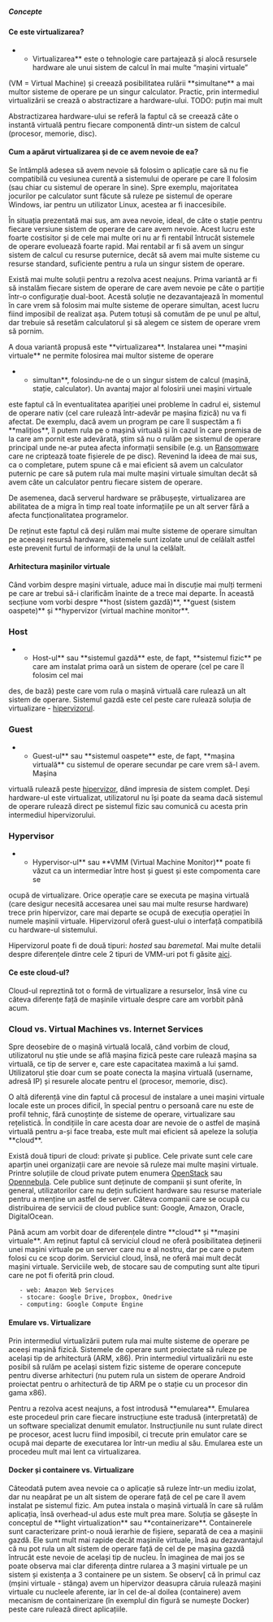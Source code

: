 ===== Concepte =====

==== Ce este virtualizarea? ====

**Virtualizarea** este o tehnologie care partajează și alocă resursele hardware ale unui sistem de calcul în mai multe “mașini virtuale” 
(VM = Virtual Machine) și creează posibilitatea rulării **simultane** a mai multor sisteme de operare pe un singur calculator. Practic, 
prin intermediul virtualizării se crează o abstractizare a hardware-ului. TODO: puțin mai mult

<note>
Abstractizarea hardware-ului se referă la faptul că se creează câte o instantă virtuală pentru fiecare componentă dintr-un sistem de 
calcul (procesor, memorie, disc).
</note>

==== Cum a apărut virtualizarea și de ce avem nevoie de ea? ====

Se întămplâ adesea să avem nevoie să folosim o aplicație care să nu fie compatibilă cu vesiunea curentă a sistemului de operare pe care 
îl folosim (sau chiar cu sistemul de operare în sine). Spre exemplu, majoritatea jocurilor pe calculator sunt făcute să ruleze pe 
sistemul de operare Windows, iar pentru un utilizator Linux, acestea ar fi inaccesibile. 

În situația prezentată mai sus, am avea nevoie, ideal, de câte o stație pentru fiecare versiune sistem de operare de care avem nevoie. 
Acest lucru este foarte costisitor și de cele mai multe ori nu ar fi rentabil întrucât sistemele de operare evoluează foarte rapid. Mai 
rentabil ar fi să avem un singur sistem de calcul cu resurse puternice, decât să avem mai multe sisteme cu resurse standard, suficiente 
pentru a rula un singur sistem de operare.

Există mai multe soluții pentru a rezolva acest neajuns. Prima variantă ar fi să instalăm fiecare sistem de operare de care avem nevoie 
pe câte o partiție într-o configurație dual-boot. Acestă soluție ne dezavantajează în momentul în care vrem să folosim mai multe sisteme 
de operare simultan, acest lucru fiind imposibil de realizat așa. Putem totuși să comutăm de pe unul pe altul, dar trebuie să resetăm 
calculatorul și să alegem ce sistem de operare vrem să pornim.

A doua variantă propusă este **virtualizarea**. Instalarea unei **mașini virtuale** ne permite folosirea mai multor sisteme de operare 
**simultan**, folosindu-ne de o un singur sistem de calcul (mașină, stație, calculator). Un avantaj major al folosirii unei mașini virtuale 
este faptul că în eventualitatea apariției unei probleme în cadrul ei, sistemul de operare nativ (cel care rulează într-adevăr pe mașina 
fizică) nu va fi afectat. De exemplu, dacă avem un program pe care îl suspectăm a fi **malițios**, îl putem rula pe o mașină virtuală și 
în cazul în care premisa de la care am pornit este adevărată, știm să nu o rulăm pe sistemul de operare principal unde ne-ar putea afecta 
informații sensibile (e.g. un [[https://en.wikipedia.org/wiki/Ransomware|Ransomware]] care ne criptează toate fișierele de pe disc).
Revenind la ideea de mai sus, ca o completare, putem spune că e mai eficient să avem un calculator puternic pe care să putem rula mai multe 
mașini virtuale simultan decât să avem câte un calculator pentru fiecare sistem de operare.

De asemenea, dacă serverul hardware se prăbușește, virtualizarea are abilitatea de a migra în timp real toate informațiile pe un alt 
server fără a afecta funcționalitatea programelor.

<note>
De reținut este faptul că deși rulăm mai multe sisteme de operare simultan pe aceeași resursă hardware, sistemele sunt izolate unul de 
celălalt astfel este prevenit furtul de informații de la unul la celălalt.
</note>

==== Arhitectura mașinilor virtuale ====

Când vorbim despre mașini virtuale, aduce mai în discuție mai mulți termeni pe care ar trebui să-i clarificăm înainte de a trece mai 
departe. În această secțiune vom vorbi despre **host (sistem gazdă)**, **guest (sistem oaspete)** și **hypervizor (virtual machine monitor**.

=== Host ===
**Host-ul** sau **sistemul gazdă** este, de fapt, **sistemul fizic** pe care am instalat prima oară un sistem de operare (cel pe care îl folosim cel mai 
des, de bază) peste care vom rula o mașină virtuală care rulează un alt sistem de operare. Sistemul gazdă este cel peste care rulează 
soluția de virtualizare - [[|hipervizorul]].

=== Guest ===
**Guest-ul** sau **sistemul oaspete** este, de fapt, **mașina virtuală** cu sistemul de operare secundar pe care vrem să-l avem. Mașina 
virtuală rulează peste [[|hipervizor]], dând impresia de sistem complet. Deși hardware-ul este virtualizat, utilizatorul nu își poate da 
seama dacă sistemul de operare rulează direct pe sistemul fizic sau comunică cu acesta prin intermediul hipervizorului.

=== Hypervisor ===
**Hypervisor-ul** sau **VMM (Virtual Machine Monitor)** poate fi văzut ca un intermediar între host și guest și este compomenta care se 
ocupă de virtualizare. Orice operație care se executa pe mașina virtuală (care desigur necesită accesarea unei sau mai multe resurse 
hardware) trece prin hipervizor, care mai departe se ocupă de execuția operației în numele mașinii virtuale. Hipervizorul oferă guest-ului 
o interfață compatibilă cu hardware-ul sistemului.

Hipervizorul poate fi de două tipuri: ''hosted'' sau ''baremetal''. Mai multe detalii despre diferențele dintre cele 2 tipuri de VMM-uri 
pot fi găsite [[http://elf.cs.pub.ro/uso/res/carte/uso_cap-14-vm.pdf|aici]].

==== Ce este cloud-ul? ====

Cloud-ul repreztină tot o formă de virtualizare a resurselor, însă vine cu câteva diferențe față de mașinile virtuale despre care am 
vorbbit până acum. 

=== Cloud vs. Virtual Machines vs. Internet Services ===
Spre deosebire de o mașină virtuală locală, când vorbim de cloud, utilizatorul nu știe unde se află mașina fizică peste care rulează 
mașina sa virtuală, ce tip de server e, care este capacitatea maximă a lui șamd. Utilizatorul știe doar cum se poate conecta la mașina 
virtuală (username, adresă IP) și resurele alocate pentru el (procesor, memorie, disc).

O altă diferență vine din faptul că procesul de instalare a unei mașini virtuale locale este un proces dificil, în special pentru o 
persoană care nu este de profil tehnic, fără cunoștințe de sisteme de operare, virtualizare sau rețelistică. În condițiile în care 
acesta doar are nevoie de o astfel de mașină virtuală pentru a-și face treaba, este mult mai eficient să apeleze la soluția **cloud**.

Există două tipuri de cloud: private și publice. Cele private sunt cele care aparțin unei organizații care are nevoie să ruleze mai multe 
mașini virtuale. Printre soluțiile de cloud private putem enumera [[|OpenStack]] sau [[|Opennebula]]. Cele publice sunt deținute de 
companii și sunt oferite, în general, utilizatorilor care nu dețin suficient hardware sau resurse materiale pentru a menține un astfel de 
server. Câteva companii care se ocupă cu distribuirea de servicii de cloud publice sunt: Google, Amazon, Oracle, DigitalOcean.

Până acum am vorbit doar de diferențele dintre **cloud** și **mașini virtuale**. Am reținut faptul că serviciul cloud ne oferă posibilitatea 
deținerii unei mașini virtuale pe un server care nu e al nostru, dar pe care o putem folosi cu ce scop dorim. Serviciul cloud, însă, ne 
oferă mai mult decât mașini virtuale. Serviciile web, de stocare sau de computing sunt alte tipuri care ne pot fi oferită prin cloud.
    - web: Amazon Web Services
    - stocare: Google Drive, Dropbox, Onedrive
    - computing: Google Compute Engine

==== Emulare vs. Virtualizare ====

Prin intermediul virtualizării putem rula mai multe sisteme de operare pe aceeși mașină fizică. Sistemele de operare sunt proiectate 
să ruleze pe același tip de arhitectură (ARM, x86). Prin intermediul virtualizării nu este posibil să rulăm pe același sistem fizic 
sisteme de operare concepute pentru diverse arhitecturi (nu putem rula un sistem de operare Android proiectat pentru o arhitectură 
de tip ARM pe o stație cu un procesor din gama x86). 

Pentru a rezolva acest neajuns, a fost introdusă **emularea**. Emularea este procedeul prin care fiecare instrucțiune este tradusă 
(interpretată) de un software specializat denumit emulator. Instrucțiunile nu sunt rulate direct pe procesor, acest lucru fiind imposibil,
ci trecute prin emulator care se ocupă mai departe de executarea lor într-un mediu al său. Emularea este un procedeu mult mai lent ca 
virtualizarea.

==== Docker și containere vs. Virtualizare ====

Câteodată putem avea nevoie ca o aplicație să ruleze într-un mediu izolat, dar nu neapărat pe un alt sistem de operare față de cel pe care 
îl avem instalat pe sistemul fizic. Am putea instala o mașină virtuală în care să rulăm aplicația, însă overhead-ul adus este mult prea 
mare. Soluția se găsește în conceptul de **light virtualization** sau **containerizare**. Containerele sunt caracterizare print-o nouă 
ierarhie de fișiere, separată de cea a mașinii gazdă. Ele sunt mult mai rapide decât mașinile virtuale, însă au dezavantajul că nu 
pot rula un alt sistem de operare față de cel de pe mașina gazdă întrucât este nevoie de același tip de nucleu. În imaginea de mai jos 
se poate observa mai clar diferența dintre rularea a 3 mașini virtuale pe un sistem și existența a 3 containere pe un sistem.
Se observ[ că în primul caz (mșini virtuale - stânga) avem un hipervizor deasupra căruia rulează mașini virtuale cu nucleele aferente, 
iar în cel de-al doilea (containere) avem mecanism de containerizare (în exemplul din figură se numește Docker) peste care rulează direct 
aplicațiile.
